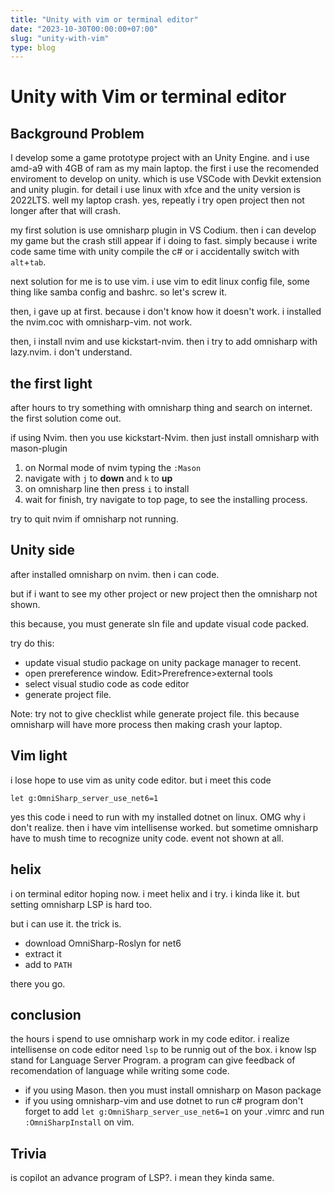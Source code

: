```yaml
---
title: "Unity with vim or terminal editor"
date: "2023-10-30T00:00:00+07:00"
slug: "unity-with-vim"
type: blog
---
```


# Unity with Vim or terminal editor

## Background Problem

I develop some a game prototype project with an Unity Engine. and i use amd-a9 with 4GB of ram as my main laptop.
the first i use the recomended enviroment to develop on unity. which is use VSCode with
Devkit extension and unity plugin. for detail i use linux with xfce and the unity version is 2022LTS.
well my laptop crash. yes, repeatly i try open project then not longer after that will crash.

my first solution is use omnisharp plugin in VS Codium. then i can develop my game but the crash still appear
if i doing to fast. simply because i write code same time with unity compile the c# or i accidentally switch with `alt`+`tab`.

next solution for me is to use vim. i use vim to edit linux config file, some thing like samba config and bashrc.
so let's screw it.

then, i gave up at first. because i don't know how it doesn't work. i installed the nvim.coc with omnisharp-vim. not work.

then, i install nvim and use kickstart-nvim. then i try to add omnisharp with lazy.nvim. i don't understand.

## the first light
after hours to try something with omnisharp thing and search on internet. the first solution come out.

if using Nvim. then you use kickstart-Nvim. then just install omnisharp with mason-plugin

1. on Normal mode of nvim typing the `:Mason`
2. navigate with `j` to **down** and `k` to **up**
3. on omnisharp line then press `i` to install
4. wait for finish, try navigate to top page, to see the installing process.

try to quit nvim if omnisharp not running.

## Unity side

after installed omnisharp on nvim. then i can code. 

but if i want to see my other project or new project then the omnisharp not shown.

this because, you must generate sln file and update visual code packed.

try do this:
- update visual studio package on unity package manager to recent.
- open prereference window. Edit>Prerefrence>external tools
- select visual studio code as code editor
- generate project file.

Note: try not to give checklist while generate project file. this because omnisharp will have more process then making crash your laptop.

## Vim light

i lose hope to use vim as unity code editor. but i meet this code

`let g:OmniSharp_server_use_net6=1`

yes this code i need to run with my installed dotnet on linux. OMG why i don't realize.
then i have vim intellisense worked. but sometime omnisharp have to mush time to recognize unity code. event not shown at all.

## helix 
i on terminal editor hoping now. i meet helix and i try. i kinda like it. but setting omnisharp LSP is hard too.

but i can use it. the trick is.
- download OmniSharp-Roslyn for net6
- extract it
- add to `PATH`

there you go.

## conclusion

the hours i spend to use omnisharp work in my code editor. i realize intellisense on code editor need `lsp` to be runnig out of the box.
i know lsp stand for Language Server Program. a program can give feedback of recomendation of language while writing some code.

- if you using Mason. then you must install omnisharp on Mason package
- if you using omnisharp-vim and use dotnet to run c# program don't forget to add 
`let g:OmniSharp_server_use_net6=1` on your .vimrc and run `:OmniSharpInstall` on vim.


## Trivia
is copilot an advance program of LSP?. i mean they kinda same.
